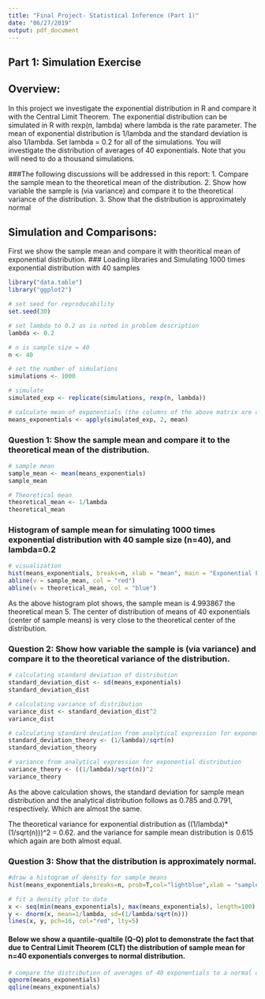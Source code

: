 ---
title: "Final Project- Statistical Inference (Part 1)"
date: "06/27/2019"
output: pdf_document
---
## Part 1: Simulation Exercise
## Overview:
In this project we investigate the exponential distribution in R and compare it with the Central Limit Theorem. The exponential distribution can be simulated in R with rexp(n, lambda) where lambda is the rate parameter. The mean of exponential distribution is 1/lambda and the standard deviation is also 1/lambda. Set lambda = 0.2 for all of the simulations. You will investigate the distribution of averages of 40 exponentials. Note that you will need to do a thousand simulations.

###The following discussions will be addressed in this report:
1. Compare the sample mean to the theoretical mean of the distribution.
2. Show how variable the sample is (via variance) and compare it to the theoretical variance of the distribution.
3. Show that the distribution is approximately normal


## Simulation and Comparisons:
First we show the sample mean and compare it with theoritical mean of exponential distribution.
### Loading libraries and Simulating 1000 times exponential distribution with 40 samples


```{r DataLoading}
library("data.table")
library("ggplot2")
```

```{r}
# set seed for reproducability
set.seed(30)

# set lambda to 0.2 as is noted in problem description
lambda <- 0.2

# n is sample size = 40
n <- 40

# set the number of simulations
simulations <- 1000

# simulate
simulated_exp <- replicate(simulations, rexp(n, lambda))

# calculate mean of exponentials (the columns of the above matrix are corresponding to each simulation and the rows show number of sample size which here nrows=40)
means_exponentials <- apply(simulated_exp, 2, mean)

```

### Question 1: Show the sample mean and compare it to the theoretical mean of the distribution.

```{r}
# sample mean
sample_mean <- mean(means_exponentials)
sample_mean
```

```{r}
# Theoretical mean
theoretical_mean <- 1/lambda
theoretical_mean
```
### Histogram of sample mean for simulating 1000 times exponential distribution with 40 sample size (n=40), and lambda=0.2
```{r}
# visualization
hist(means_exponentials, breaks=n, xlab = "mean", main = "Exponential Function Simulations")
abline(v = sample_mean, col = "red")
abline(v = theoretical_mean, col = "blue")
```
As the above histogram plot shows, the sample mean is 4.993867 the theoretical mean 5. The center of distribution of means of 40 exponentials (center of sample means) is very close to the theoretical center of the distribution.

### Question 2: Show how variable the sample is (via variance) and compare it to the theoretical variance of the distribution.


```{r}
# calculating standard deviation of distribution
standard_deviation_dist <- sd(means_exponentials)
standard_deviation_dist
```

```{r}
# calculating variance of distribution
variance_dist <- standard_deviation_dist^2
variance_dist
```

```{r}
# calculating standard deviation from analytical expression for exponential distribution
standard_deviation_theory <- (1/lambda)/sqrt(n)
standard_deviation_theory
```

```{r}
# variance from analytical expression for exponential distribution
variance_theory <- ((1/lambda)/sqrt(n))^2
variance_theory
```

As the above calculation shows, the standard deviation for sample mean distribution and the analytical distribution follows as 0.785 and 0.791, respectively. Which are almost the same.

The theoretical variance for exponential distribution as ((1/lambda)*(1/sqrt(n)))^2 = 0.62. and the variance for sample mean distribution is 0.615 which again are both almost equal.

### Question 3: Show that the distribution is approximately normal.
```{r}
#draw a histogram of density for sample means
hist(means_exponentials,breaks=n, prob=T,col="lightblue",xlab = "sample means", ylab="density",main="Density of means")

# fit a density plot to data
x <- seq(min(means_exponentials), max(means_exponentials), length=100)
y <- dnorm(x, mean=1/lambda, sd=(1/lambda/sqrt(n)))
lines(x, y, pch=16, col="red", lty=5)
```

#### Below we show a quantile-qualtile (Q-Q) plot to demonstrate the fact that due to Central Limit Theorem (CLT) the distribution of sample mean for n=40 exponentials converges to normal distribution.  

```{r}
# compare the distribution of averages of 40 exponentials to a normal distribution
qqnorm(means_exponentials)
qqline(means_exponentials)
```


